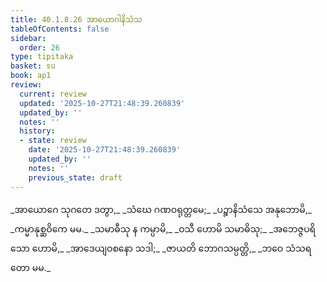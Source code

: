 ```yaml
---
title: 40.1.8.26 အာယောဂါနိသံသ
tableOfContents: false
sidebar:
  order: 26
type: tipitaka
basket: su
book: ap1
review:
  current: review
  updated: '2025-10-27T21:48:39.260839'
  updated_by: ''
  notes: ''
  history:
  - state: review
    date: '2025-10-27T21:48:39.260839'
    updated_by: ''
    notes: ''
    previous_state: draft
---
```



<ReviewStatus review={frontmatter.review} showDetails={true} />

<HypothesisAnnotation frontmatter={frontmatter} />

<DynamicBreadcrumb />

<Division number="156" book="ap1" e="ch" v="20" p="365">

<Paragraph number="4453" type="verses" book="ap1">
_အာယောဂေ သုဂတေ ဒတွာ,_  
_သံဃေ ဂဏဝရုတ္တမေ;_  
_ပဉ္စာနိသံသေ အနုဘောမိ,_  
_ကမ္မာနုစ္ဆဝိကေ မမ._  

</Paragraph>

</Division>
<Division number="157" book="ap1" e="ch" v="20" p="365">

<Paragraph number="4454" type="verses" book="ap1">
_သမာဓီသု န ကမ္ပာမိ,_  
_ဝသီ ဟောမိ သမာဓိသု;_  
_အဘေဇ္ဇပရိသော ဟောမိ,_  
_အာဒေယျဝစနော သဒါ;_  
_ဇာယတိ ဘောဂသမ္ပတ္တိ,_  
_ဘဝေ သံသရတော မမ._
</Paragraph>
</Division>